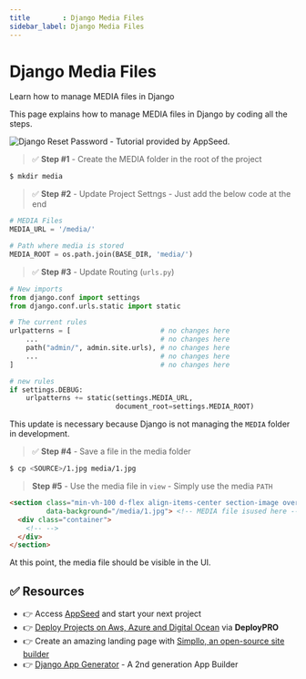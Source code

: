 ```yaml
---
title        : Django Media Files
sidebar_label: Django Media Files
---
```


# Django Media Files

<SubHeading>Learn how to manage MEDIA files in Django</SubHeading>

This page explains how to manage MEDIA files in Django by coding all the steps. 

![Django Reset Password - Tutorial provided by AppSeed.](https://user-images.githubusercontent.com/51070104/268675023-54ea4ace-a8ad-442b-9b43-2ba12a6403ba.jpg)

> ✅ **Step #1** - Create the MEDIA folder in the root of the project 

```bash
$ mkdir media
```


> ✅ **Step #2** - Update Project Settngs - Just add the below code at the end 

```python
# MEDIA Files
MEDIA_URL = '/media/'

# Path where media is stored
MEDIA_ROOT = os.path.join(BASE_DIR, 'media/')
```


> ✅ **Step #3** - Update Routing (`urls.py`)

```python
# New imports 
from django.conf import settings
from django.conf.urls.static import static

# The current rules 
urlpatterns = [                      # no changes here
    ...                              # no changes here
    path("admin/", admin.site.urls), # no changes here
    ...                              # no changes here 
]                                    # no changes here

# new rules 
if settings.DEBUG:
    urlpatterns += static(settings.MEDIA_URL,
                          document_root=settings.MEDIA_ROOT)
```

This update is necessary because Django is not managing the `MEDIA` folder in development. 


> ✅ **Step #4** - Save a file in the media folder 

```bash
$ cp <SOURCE>/1.jpg media/1.jpg
```


> **Step #5** - Use the media file in `view` - Simply use the media `PATH`

```html
<section class="min-vh-100 d-flex align-items-center section-image overlay-soft-dark"
         data-background="/media/1.jpg"> <!-- MEDIA file isused here -->
  <div class="container">
    <!-- -->
  </div>
</section>    
```

At this point, the media file should be visible in the UI. 

## ✅ Resources 

- 👉 Access [AppSeed](https://appseed.us/) and start your next project
- 👉 [Deploy Projects on Aws, Azure and Digital Ocean](https://www.docs.deploypro.dev/) via **DeployPRO**
- 👉 Create an amazing landing page with [Simpllo, an open-source site builder](https://www.simpllo.com/)
- 👉 [Django App Generator](https://app-generator.dev/django/) - A 2nd generation App Builder
